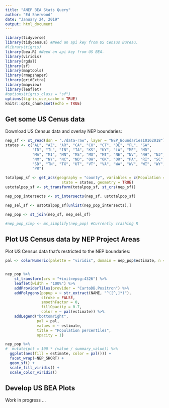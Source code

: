 ```yaml
---
title: "ANEP BEA Stats Query"
author: "Ed Sherwood"
date: "January 24, 2019"
output: html_document
---
```


```r
library(tidyverse)
library(tidycensus) #Need an api key from US Census Bureau.
#library(tigris)
library(bea.R) #Need an api key from US BEA.
library(viridis)
library(rgdal)
library(sf)
library(maptools)
library(rmapshaper)
library(gridExtra)
library(mapview)
library(leaflet)
#options(tigris_class = "sf")
options(tigris_use_cache = TRUE)
knitr::opts_chunk$set(echo = TRUE)
```

## Get some US Cenus data

Download US Census data and overlay NEP boundaries:

```r
nep_sf <- st_read(dsn = "./data-raw", layer = "NEP_Boundaries10162018")
states <- c("AL", "AZ", "AR", "CA", "CO", "CT", "DE", "FL", "GA",
            "ID", "IL", "IN", "IA", "KS", "KY", "LA", "ME", "MD",
            "MA", "MI", "MN", "MS", "MO", "MT", "NE", "NV", "NH", "NJ",
            "NM", "NY", "NC", "ND", "OH", "OK", "OR", "PA", "RI", "SC",
            "SD", "TN", "TX", "UT", "VT", "VA", "WA", "WV", "WI", "WY",
            "PR")

totalpop_sf <- get_acs(geography = "county", variables = c(Population = "B01003_001"), 
                         state = states, geometry = TRUE)
ustotalpop_sf <- st_transform(totalpop_sf, st_crs(nep_sf))

nep_pop_intersects <- st_intersects(nep_sf, ustotalpop_sf)

nep_sel_sf <- ustotalpop_sf[unlist(nep_pop_intersects),]

nep_pop <- st_join(nep_sf, nep_sel_sf)

#nep_pop_simp <- ms_simplify(nep_pop) #Currently crashing R

```

## Plot US Census data by NEP Project Areas

Plot US Census data that's restricted to the NEP boundaries:

```r

pal <- colorNumeric(palette = "viridis", domain = nep_pop$estimate, n = 10)


nep_pop %>%
    st_transform(crs = "+init=epsg:4326") %>%
    leaflet(width = "100%") %>%
    addProviderTiles(provider = "CartoDB.Positron") %>%
    addPolygons(popup = ~ str_extract(NAME, "^([^,]*)"),
                stroke = FALSE,
                smoothFactor = 0,
                fillOpacity = 0.7,
                color = ~ pal(estimate)) %>%
    addLegend("bottomright", 
              pal = pal, 
              values = ~ estimate,
              title = "Population percentiles",
              opacity = 1)

nep_pop %>%
#  mutate(pct = 100 * (value / summary_value)) %>%
  ggplot(aes(fill = estimate, color = pal())) +
  facet_wrap(~NEP_SHORT) +
  geom_sf() +
  scale_fill_viridis() +
  scale_color_viridis()

```

## Develop US BEA Plots

Work in progress ...  

```r

```
